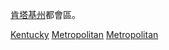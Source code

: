 {{Commons category|Metropolitan areas of Kentucky}}
[[肯塔基州|肯塔基州]]都會區。

[[Category:美國各州城市群|Kentucky]]
[[Category:肯塔基州聚居地|Metropolitan]]
[[Category:肯塔基州人口|Metropolitan]]